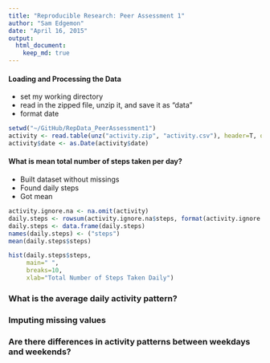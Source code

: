 ```yaml
---
title: "Reproducible Research: Peer Assessment 1"
author: "Sam Edgemon"
date: "April 16, 2015"
output: 
  html_document:
    keep_md: true
---
```



#### Loading and Processing the Data

- set my working directory
- read in the zipped file, unzip it, and save it as "data"
- format date

```r
setwd("~/GitHub/RepData_PeerAssessment1")  
activity <- read.table(unz("activity.zip", "activity.csv"), header=T, quote="\"", sep=",")   
activity$date <- as.Date(activity$date)
```
  
#### What is mean total number of steps taken per day?

- Built dataset without missings
- Found daily steps
- Got mean

```r
activity.ignore.na <- na.omit(activity)
daily.steps <- rowsum(activity.ignore.na$steps, format(activity.ignore.na$date, '%Y-%m-%d')) 
daily.steps <- data.frame(daily.steps) 
names(daily.steps) <- ("steps") 
mean(daily.steps$steps)

hist(daily.steps$steps, 
     main=" ",
     breaks=10,
     xlab="Total Number of Steps Taken Daily")
```


### What is the average daily activity pattern?



### Imputing missing values



### Are there differences in activity patterns between weekdays and weekends?
